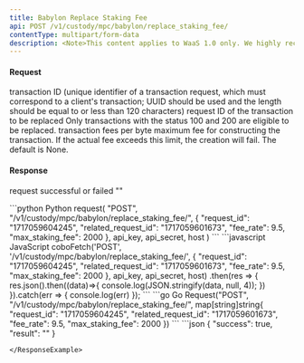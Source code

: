 ```yaml
---
title: Babylon Replace Staking Fee
api: POST /v1/custody/mpc/babylon/replace_staking_fee/
contentType: multipart/form-data
description: <Note>This content applies to WaaS 1.0 only. We highly recommend that you upgrade to [WaaS 2.0](https://www.cobo.com/developers/v2/guides/overview/introduction).</Note> This endpoint specify the pre-signed staking transaction, create a new transaction to replace the corresponding transaction, accepting parameters such as `request_id`, `related_request_id`, `fee_rate`, and `max_staking_fee`.
---
```


#### Request
<ParamField body="request_id" type="String" required>transaction ID (unique identifier of a transaction request, which must correspond to a client's transaction; UUID should be used and the length should be equal to or less than 120 characters)</ParamField>
<ParamField body="related_request_id" type="String" required>request ID of the transaction to be replaced</ParamField>
<Tip>Only transactions with the status 100 and 200 are eligible to be replaced.</Tip>
<ParamField body="fee_rate" type="Float" required>transaction fees per byte</ParamField>
<ParamField body="max_staking_fee" type="Int" >maximum fee for constructing the transaction. If the actual fee exceeds this limit, the creation will fail. The default is None.</ParamField>


#### Response
<ResponseField name="success" type="bool">request successful or failed</ResponseField>
<ResponseField name="result" type="String">""</ResponseField>

<RequestExample>
```python Python
request(
    "POST",
    "/v1/custody/mpc/babylon/replace_staking_fee/",
    {
        "request_id": "1717059604245",
        "related_request_id": "1717059601673",
        "fee_rate": 9.5,
        "max_staking_fee": 2000
    },
    api_key, api_secret, host
)
```
```javascript JavaScript
coboFetch('POST', '/v1/custody/mpc/babylon/replace_staking_fee/', {
    "request_id": "1717059604245",
    "related_request_id": "1717059601673",
    "fee_rate": 9.5,
    "max_staking_fee": 2000
}, api_key, api_secret, host)
    .then(res => {
        res.json().then((data)=>{
            console.log(JSON.stringify(data, null, 4));
        })
    }).catch(err => {
        console.log(err)
    });
```
```go Go
Request("POST", "/v1/custody/mpc/babylon/replace_staking_fee/", map[string]string{
    "request_id": "1717059604245",
    "related_request_id": "1717059601673",
    "fee_rate": 9.5,
    "max_staking_fee": 2000
})
```
</RequestExample>

<ResponseExample>
```json
{
  "success": true,
  "result": ""
}

```
</ResponseExample>
